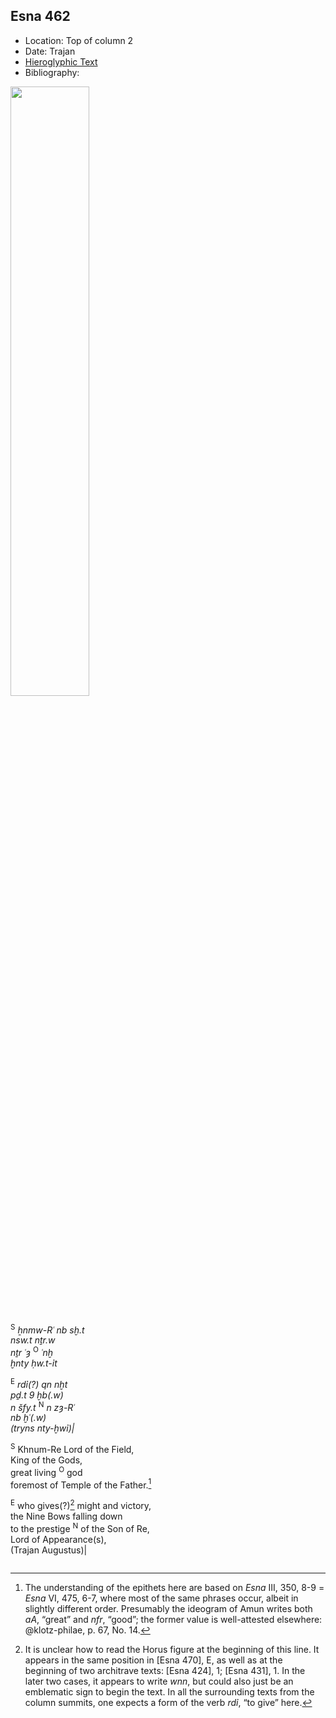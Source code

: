 ## Esna 462 {-}

<style>  
  
  .col2 {  
    columns: 2 320px;         /* number of columns and width in pixels*/  
    -webkit-columns: 2 320px; /* chrome, safari */  
    -moz-columns: 2 320px;    /* firefox */  
    -webkit-column-break-inside: avoid;  
    -page-break-inside: avoid;  
    -break-inside: avoid;  
  }  
  
</style>  

- Location: Top of column 2  
- Date: Trajan
- [Hieroglyphic Text](https://www.ifao.egnet.net/uploads/publications/enligne/Temples-Esna004.pdf#page=131){target="_blank"}  
- Bibliography: 

![](./images/462.png){width=50%}
  
<div class="col2">

^S^ *ẖnmw-Rʿ nb sḫ.t*  
*nsw.t nṯr.w*    
*nṯr ʿȝ* ^O^ *ʿnḫ*  
*ḫnty ḥw.t-ỉt*  

^E^ *rdỉ(?) qn nḫt*  
*pḏ.t 9 ḫb(.w) *  
*n šfy.t* ^N^ *n zȝ-Rʿ*  
*nb ḫʿ(.w)*  
*(tryns nty-ḫwỉ)|*  
  
^S^ Khnum-Re Lord of the Field,  
King of the Gods,  
great living ^O^ god  
foremost of Temple of the Father.[^fn-462-1]     
  
^E^ who gives(?)[^fn-462-1b] might and victory,    
the Nine Bows falling down    
to the prestige ^N^ of the Son of Re,  
Lord of Appearance(s),  
(Trajan Augustus)|  

</div>

[^fn-462-1]: The understanding of the epithets here are based on *Esna* III, 350, 8-9 = *Esna* VI, 475, 6-7, where most of the same phrases occur, albeit in slightly different order. Presumably the ideogram of Amun writes both *aA*, "great" and *nfr*, "good"; the former value is well-attested elsewhere: @klotz-philae, p. 67, No. 14.  
[^fn-462-1b]: It is unclear how to read the Horus figure at the beginning of this line. It appears in the same position in [Esna 470], E, as well as at the beginning of two architrave texts: [Esna 424], 1; [Esna 431], 1. In the later two cases, it appears to write *wnn*, but could also just be an emblematic sign to begin the text. In all the surrounding texts from the column summits, one expects a form of the verb *rdỉ*, "to give" here.